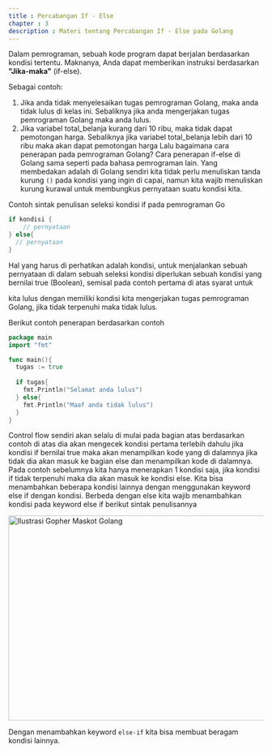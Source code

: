 ```yaml
---
title : Percabangan If - Else
chapter : 3
description : Materi tentang Percabangan If - Else pada Golang
---
```


Dalam pemrograman, sebuah kode program dapat berjalan berdasarkan 
kondisi tertentu. Maknanya, Anda dapat memberikan instruksi berdasarkan 
**"Jika-maka"** (if-else).

Sebagai contoh:
1. Jika anda tidak menyelesaikan tugas pemrograman Golang, maka 
anda tidak lulus di kelas ini. Sebaliknya jika anda mengerjakan tugas 
pemrograman Golang maka anda lulus.
2. Jika variabel total_belanja kurang dari 10 ribu, maka tidak dapat 
pemotongan harga. Sebaliknya jika variabel total_belanja lebih dari 
10 ribu maka akan dapat pemotongan harga
Lalu bagaimana cara penerapan pada pemrograman Golang?
Cara penerapan if-else di Golang sama seperti pada bahasa pemrograman 
lain. Yang membedakan adalah di Golang sendiri kita tidak perlu 
menuliskan tanda kurung `()` pada kondisi yang ingin di capai, namun kita 
wajib menuliskan kurung kurawal untuk membungkus pernyataan suatu 
kondisi kita.

Contoh sintak penulisan seleksi kondisi if pada pemrograman Go

```go
if kondisi {
    // pernyataan
} else{
  // pernyataan
}
```

Hal yang harus di perhatikan adalah kondisi, untuk menjalankan sebuah 
pernyataan di dalam sebuah seleksi kondisi diperlukan sebuah kondisi yang 
bernilai true (Boolean), semisal pada contoh pertama di atas syarat untuk

kita lulus dengan memiliki kondisi kita mengerjakan tugas pemrograman 
Golang, jika tidak terpenuhi maka tidak lulus. 

Berikut contoh penerapan berdasarkan contoh

```go
package main
import "fmt"

func main(){
  tugas := true
  
  if tugas{
    fmt.Println("Selamat anda lulus")
  } else{
    fmt.Println("Maaf anda tidak lulus")
  }
}
```

Control flow sendiri akan selalu di mulai pada bagian atas berdasarkan 
contoh di atas dia akan mengecek kondisi pertama terlebih dahulu jika 
kondisi if bernilai true maka akan menampilkan kode yang di dalamnya jika 
tidak dia akan masuk ke bagian else dan menampilkan kode di dalamnya.
Pada contoh sebelumnya kita hanya menerapkan 1 kondisi saja, jika kondisi 
if tidak terpenuhi maka dia akan masuk ke kondisi else. Kita bisa 
menambahkan beberapa kondisi lainnya dengan menggunakan keyword 
else if dengan kondisi. Berbeda dengan else kita wajib menambahkan 
kondisi pada keyword else if berikut sintak penulisannya

<Image
  src="/content/bab-3/bab-3-4.png"
  width="718"
  height="404"
  alt="Ilustrasi Gopher Maskot Golang"
/>


Dengan menambahkan keyword `else-if` kita bisa membuat beragam 
kondisi lainnya.

